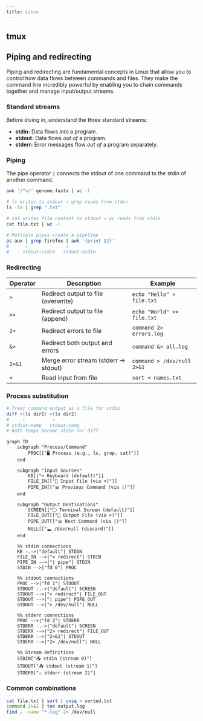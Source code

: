 ```yaml
---
title: Linux
---
```


## tmux

## Piping and redirecting

Piping and redirecting are fundamental concepts in Linux that allow you to control how data flows between commands and files. They make the command line incredibly powerful by enabling you to chain commands together and manage input/output streams.

### Standard streams

Before diving in, understand the three standard streams:

- **stdin:** Data flows *into* a program.
- **stdout:** Data flows *out of* a program.
- **stderr:** Error messages flow *out of* a program separately.

### Piping

The pipe operator `|` connects the stdout of one command to the stdin of another command.

```sh "|" title="Counting entries in a FASTA file"
awk '/^>/' genome.fasta | wc -l
```

```sh "|"
# ls writes to stdout → grep reads from stdin
ls -la | grep ".txt"

# cat writes file content to stdout → wc reads from stdin
cat file.txt | wc -l

# Multiple pipes create a pipeline
ps aux | grep firefox | awk '{print $2}'
#      ↑              ↑
#     stdout→stdin   stdout→stdin
```

### Redirecting

| Operator | Description | Example |
|----------|-------------|---------|
| `>` | Redirect output to file (overwrite) | `echo "Hello" > file.txt` |
| `>>` | Redirect output to file (append) | `echo "World" >> file.txt` |
| `2>` | Redirect errors to file | `command 2> errors.log` |
| `&>` | Redirect both output and errors | `command &> all.log` |
| `2>&1` | Merge error stream (stderr → stdout) | `command > /dev/null 2>&1` |
| `<` | Read input from file | `sort < names.txt` |

### Process substitution

```sh /([^()]+)/
# Treat command output as a file for stdin
diff <(ls dir1) <(ls dir2)
#     ↑          ↑
# stdout→temp   stdout→temp
# Both temps become stdin for diff
```

```mermaid
graph TD
    subgraph "Process/Command"
        PROC[["🖥️ Process (e.g., ls, grep, cat)"]]
    end
    
    subgraph "Input Sources"
        KB[["⌨️ Keyboard (default)"]]
        FILE_IN[["📄 Input File (via <)"]]
        PIPE_IN[["📊 Previous Command (via |)"]]
    end
    
    subgraph "Output Destinations"
        SCREEN[["🖵 Terminal Screen (default)"]]
        FILE_OUT[["📄 Output File (via >)"]]
        PIPE_OUT[["📊 Next Command (via |)"]]
        NULL[["🕳️ /dev/null (discard)"]]
    end
    
    %% stdin connections
    KB -.->|"default"| STDIN
    FILE_IN -->|"< redirect"| STDIN
    PIPE_IN -->|"| pipe"| STDIN
    STDIN -->|"fd 0"| PROC
    
    %% stdout connections
    PROC -->|"fd 1"| STDOUT
    STDOUT -.->|"default"| SCREEN
    STDOUT -->|"> redirect"| FILE_OUT
    STDOUT -->|"| pipe"| PIPE_OUT
    STDOUT -->|"> /dev/null"| NULL
    
    %% stderr connections
    PROC -->|"fd 2"| STDERR
    STDERR -.->|"default"| SCREEN
    STDERR -->|"2> redirect"| FILE_OUT
    STDERR -->|"2>&1"| STDOUT
    STDERR -->|"2> /dev/null"| NULL
    
    %% Stream definitions
    STDIN["📥 stdin (stream 0)"]
    STDOUT["📤 stdout (stream 1)"]
    STDERR["⚠️ stderr (stream 2)"]
```

### Common combinations

```sh "|" ">" "2>" "2>&1"
cat file.txt | sort | uniq > sorted.txt
command 2>&1 | tee output.log
find . -name "*.log" 2> /dev/null
```
